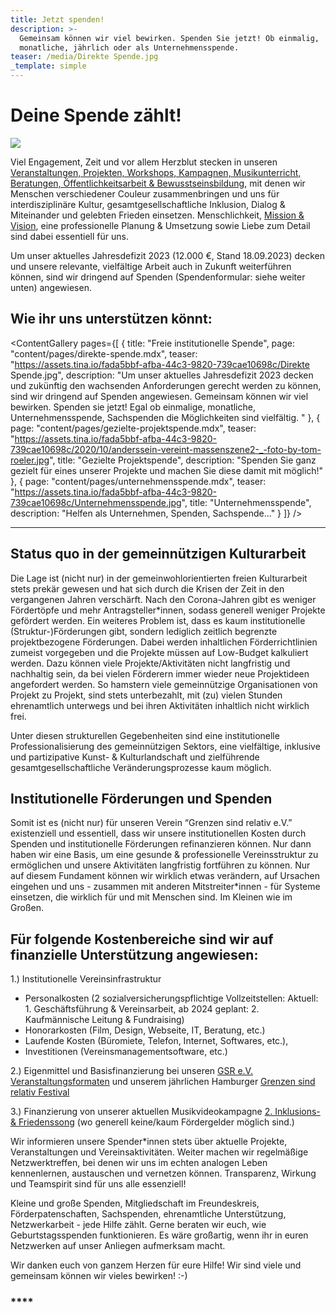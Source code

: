 ```yaml
---
title: Jetzt spenden!
description: >-
  Gemeinsam können wir viel bewirken. Spenden Sie jetzt! Ob einmalig,
  monatliche, jährlich oder als Unternehmensspende. 
teaser: /media/Direkte Spende.jpg
_template: simple
---
```


# Deine Spende zählt!

![](</media/Direkte Spende.jpg>)

Viel Engagement, Zeit und vor allem Herzblut stecken in unseren [Veranstaltungen, Projekten, Workshops, Kampagnen, Musikunterricht, Beratungen, Öffentlichkeitsarbeit & Bewusstseinsbildung](https://www.grenzensindrelativ.de/ueber-uns/aktionsbuero), mit denen wir Menschen verschiedener Couleur zusammenbringen und uns für interdisziplinäre Kultur, gesamtgesellschaftliche Inklusion, Dialog & Miteinander und gelebten Frieden einsetzen. Menschlichkeit, [Mission & Vision](https://www.grenzensindrelativ.de/ueber-uns/mission-und-vision), eine professionelle Planung & Umsetzung sowie Liebe zum Detail sind dabei essentiell für uns.

Um unser aktuelles Jahresdefizit 2023 (12.000 €, Stand 18.09.2023) decken und unsere relevante, vielfältige Arbeit auch in Zukunft weiterführen können, sind wir dringend auf Spenden (Spendenformular: siehe weiter unten) angewiesen. 

## **Wie ihr uns unterstützen könnt:**

<ContentGallery
  pages={[
    {
      title: "Freie institutionelle Spende",
      page: "content/pages/direkte-spende.mdx",
      teaser:
        "https://assets.tina.io/fada5bbf-afba-44c3-9820-739cae10698c/Direkte Spende.jpg",
      description:
        "Um unser aktuelles Jahresdefizit 2023 decken und zukünftig den wachsenden Anforderungen gerecht werden zu können, sind wir dringend auf Spenden angewiesen. Gemeinsam können wir viel bewirken. Spenden sie jetzt! Egal ob einmalige, monatliche, Unternehmensspende, Sachspenden die Möglichkeiten sind vielfältig. "
    },
    {
      page: "content/pages/gezielte-projektspende.mdx",
      teaser:
        "https://assets.tina.io/fada5bbf-afba-44c3-9820-739cae10698c/2020/10/anderssein-vereint-massenszene2-_-foto-by-tom-roeler.jpg",
      title: "Gezielte Projektspende",
      description:
        "Spenden Sie ganz gezielt für eines unserer Projekte und machen Sie diese damit mit möglich!"
    },
    {
      page: "content/pages/unternehmensspende.mdx",
      teaser:
        "https://assets.tina.io/fada5bbf-afba-44c3-9820-739cae10698c/Unternehmensspende.jpg",
      title: "Unternehmensspende",
      description: "Helfen als Unternehmen, Spenden, Sachspende..."
    }
  ]}
/>

***

## Status quo in der gemeinnützigen Kulturarbeit

Die Lage ist (nicht nur) in der gemeinwohlorientierten freien Kulturarbeit stets prekär gewesen und hat sich durch die Krisen der Zeit in den vergangenen Jahren verschärft. Nach den Corona-Jahren gibt es weniger Fördertöpfe und mehr Antragsteller\*innen, sodass generell weniger Projekte gefördert werden. Ein weiteres Problem ist, dass es kaum institutionelle (Struktur-)Förderungen gibt, sondern lediglich zeitlich begrenzte projektbezogene Förderungen. Dabei werden inhaltlichen Förderrichtlinien zumeist vorgegeben und die Projekte müssen auf Low-Budget kalkuliert werden. Dazu können viele Projekte/Aktivitäten nicht langfristig und nachhaltig sein, da bei vielen Förderern immer wieder neue Projektideen angefordert werden. So hamstern viele gemeinnützige Organisationen von Projekt zu Projekt, sind stets unterbezahlt, mit (zu) vielen Stunden ehrenamtlich unterwegs und bei ihren Aktivitäten inhaltlich nicht wirklich frei. 

Unter diesen strukturellen Gegebenheiten sind eine institutionelle Professionalisierung des gemeinnützigen Sektors, eine vielfältige, inklusive und partizipative Kunst- & Kulturlandschaft und zielführende gesamtgesellschaftliche Veränderungsprozesse kaum möglich.

## Institutionelle Förderungen und Spenden 

Somit ist es (nicht nur) für unseren Verein “Grenzen sind relativ e.V.” existenziell und essentiell, dass wir unsere institutionellen Kosten durch Spenden und institutionelle Förderungen refinanzieren können. Nur dann haben wir eine Basis, um eine gesunde & professionelle Vereinsstruktur zu ermöglichen und unsere Aktivitäten langfristig fortführen zu können. Nur auf diesem Fundament können wir wirklich etwas verändern, auf Ursachen eingehen und uns - zusammen mit anderen Mitstreiter\*innen - für Systeme einsetzen, die wirklich für und mit Menschen sind. Im Kleinen wie im Großen.

## Für folgende Kostenbereiche sind wir auf finanzielle Unterstützung angewiesen:

1.) Institutionelle Vereinsinfrastruktur 

* Personalkosten (2 sozialversicherungspflichtige Vollzeitstellen: Aktuell: 1. Geschäftsführung & Vereinsarbeit, ab 2024 geplant: 2. Kaufmännische Leitung & Fundraising)
* Honorarkosten (Film, Design, Webseite, IT, Beratung, etc.)
* Laufende Kosten (Büromiete, Telefon, Internet, Softwares, etc.),
* Investitionen (Vereinsmanagementsoftware, etc.)

2.) Eigenmittel und Basisfinanzierung bei unseren [GSR e.V. Veranstaltungsformaten](https://www.grenzensindrelativ.de/aktivitaeten/projekte-und-veranstaltungen/veranstaltungsformate-fuer-dein-event/infos-veranstaltungsformate-fur-dein-event) und unserem jährlichen Hamburger [Grenzen sind relativ Festival](https://www.grenzensindrelativ.de/grenzen-sind-relativ-festival-2023) 

3.) Finanzierung von unserer aktuellen Musikvideokampagne [2. Inklusions- & Friedenssong](https://www.grenzensindrelativ.de/aktivitaeten/kampagnen-musikvideos/inklusions-und-friedenskampagnensong/allgemeine-infos-2-inklusion-friedenssong) (wo generell keine/kaum Fördergelder möglich sind.)

Wir informieren unsere Spender\*innen stets über aktuelle Projekte, Veranstaltungen und Vereinsaktivitäten. Weiter machen wir regelmäßige Netzwerktreffen, bei denen wir uns im echten analogen Leben kennenlernen, austauschen und vernetzen können. Transparenz, Wirkung und Teamspirit sind für uns alle essenziell!

Kleine und große Spenden, Mitgliedschaft im Freundeskreis, Förderpatenschaften, Sachspenden, ehrenamtliche Unterstützung, Netzwerkarbeit - jede Hilfe zählt. Gerne beraten wir euch, wie Geburtstagsspenden funktionieren. Es wäre großartig, wenn ihr in euren Netzwerken auf unser Anliegen aufmerksam macht.

Wir danken euch von ganzem Herzen für eure Hilfe!
Wir sind viele und gemeinsam können wir vieles  bewirken! :-) 

### ****

<DonationForm />
